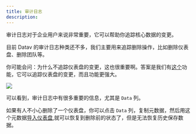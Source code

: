 ```yaml
---
title: 审计日志
description: 
---
```


审计日志对于企业用户来说非常重要，它可以帮助你追踪核心数据的变更。

目前 Datav 的审计日志种类还不多，我们主要用来追踪删除操作，比如删除仪表盘、删除团队等。

你可能会问：为什么不追踪仪表盘的变更，这也很重要啊。答案是我们有[这个](/docs/dashboard-history)功能，它可以追踪仪表盘的变更，而且功能更强大。


<img src="https://github.com/data-observe/assets/blob/main/admin/audit-log.jpg?raw=true"/>

可以看到，审计日志中有很多重要的信息，尤其是 `Data` 列。

如果有人不小心删除了一个仪表盘，你可以点击 `Data` 列，复制元数据，然后用这个元数据[导入仪表盘](/docs/dashboard-import),就可以恢复到删除前的状态了，但是无法恢复历史保存数据。